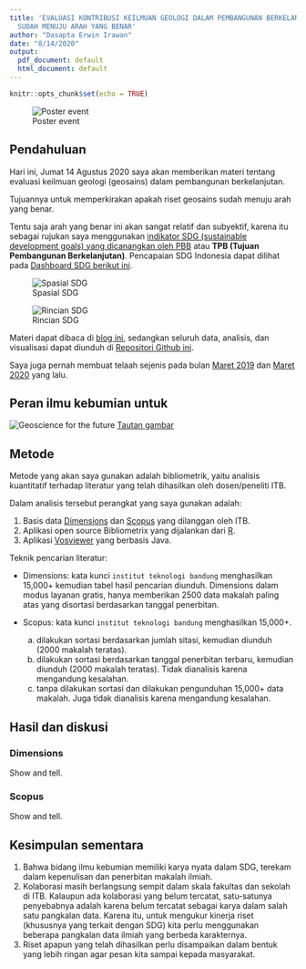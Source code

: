 ```yaml
---
title: 'EVALUASI KONTRIBUSI KEILMUAN GEOLOGI DALAM PEMBANGUNAN BERKELANJUTAN: APAKAH
  SUDAH MENUJU ARAH YANG BENAR'
author: "Dasapta Erwin Irawan"
date: "8/14/2020"
output:
  pdf_document: default
  html_document: default
---
```


```r
knitr::opts_chunk$set(echo = TRUE)
```

![Poster event](/Users/cutnoviantirachmi/Downloads/TALK-RIGHT-DIRECTION/LOGISTIK/poster.jpeg)

## Pendahuluan

Hari ini, Jumat 14 Agustus 2020 saya akan memberikan materi tentang evaluasi keilmuan geologi (geosains) dalam pembangunan berkelanjutan. 

Tujuannya untuk memperkirakan apakah riset geosains sudah menuju arah yang benar.

Tentu saja arah yang benar ini akan sangat relatif dan subyektif, karena itu sebagai rujukan saya menggunakan [indikator SDG (sustainable development goals) yang dicanangkan oleh PBB](https://www.un.org/sustainabledevelopment/sustainable-development-goals/) atau **TPB (Tujuan Pembangunan Berkelanjutan)**. Pencapaian SDG Indonesia dapat dilihat pada [Dashboard SDG berikut ini](https://dashboards.sdgindex.org/profiles/idn).

![Spasial SDG](/Users/cutnoviantirachmi/Downloads/TALK-RIGHT-DIRECTION/VISUALISASI/SDG-IDN.png)

![Rincian SDG](/Users/cutnoviantirachmi/Downloads/TALK-RIGHT-DIRECTION/VISUALISASI/SDG-IDN-2.png)

Materi dapat dibaca di [blog ini](http://dasaptaerwin.net/wp/2020/08/evaluasi-kontribusi-ilmu-kebumian-dalam-pembangunan-berkelanjutan.html), sedangkan seluruh data, analisis, dan visualisasi dapat diunduh di [Repositori Github ini](https://github.com/dasaptaerwin/right-direction). 

Saya juga pernah membuat telaah sejenis pada bulan [Maret 2019](http://dasaptaerwin.net/wp/2019/03/riset-indonesia-wos.html) dan [Maret 2020](https://derwinirawan.wordpress.com/2020/03/30/sejauh-mana-publikasi-di-bidang-ilmu-kebumian/) yang lalu. 

## Peran ilmu kebumian untuk 

![Geoscience for the future](/Users/cutnoviantirachmi/Downloads/TALK-RIGHT-DIRECTION/Geoscience for the future.png)
[Tautan gambar](https://www.geolsoc.org.uk/Posters) 


## Metode

Metode yang akan saya gunakan adalah bibliometrik, yaitu analisis kuantitatif terhadap literatur yang telah dihasilkan oleh dosen/peneliti ITB.

Dalam analisis tersebut perangkat yang saya gunakan adalah:

1. Basis data [Dimensions](app.dimensions.ai) dan [Scopus](scopus.com) yang dilanggan oleh ITB. 
2. Aplikasi open source Bibliometrix yang dijalankan dari [R](cran.r-project.org/).
3. Aplikasi [Vosviewer](vosviewer.com) yang berbasis Java.

Teknik pencarian literatur:

- Dimensions: kata kunci `institut teknologi bandung` menghasilkan 15,000+ kemudian tabel hasil pencarian diunduh. Dimensions dalam modus layanan gratis, hanya memberikan 2500 data makalah paling atas yang disortasi berdasarkan tanggal penerbitan.

- Scopus: kata kunci `institut teknologi bandung` menghasilkan 15,000+. 

  a. dilakukan sortasi berdasarkan jumlah sitasi, kemudian diunduh (2000 makalah teratas).
  b. dilakukan sortasi berdasarkan tanggal penerbitan terbaru, kemudian diunduh (2000 makalah teratas). Tidak dianalisis karena mengandung kesalahan.
  c. tanpa dilakukan sortasi dan dilakukan pengunduhan 15,000+ data makalah. Juga tidak dianalisis karena mengandung kesalahan. 


## Hasil dan diskusi

### Dimensions

Show and tell.

### Scopus

Show and tell.

## Kesimpulan sementara

1. Bahwa bidang ilmu kebumian memiliki karya nyata dalam SDG, terekam dalam kepenulisan dan penerbitan makalah ilmiah.
2. Kolaborasi masih berlangsung sempit dalam skala fakultas dan sekolah di ITB. Kalaupun ada kolaborasi yang belum tercatat, satu-satunya penyebabnya adalah karena belum tercatat sebagai karya dalam salah satu pangkalan data. Karena itu, untuk mengukur kinerja riset (khususnya yang terkait dengan SDG) kita perlu menggunakan beberapa pangkalan data ilmiah yang berbeda karakternya.
3. Riset apapun yang telah dihasilkan perlu disampaikan dalam bentuk yang lebih ringan agar pesan kita sampai kepada masyarakat. 


